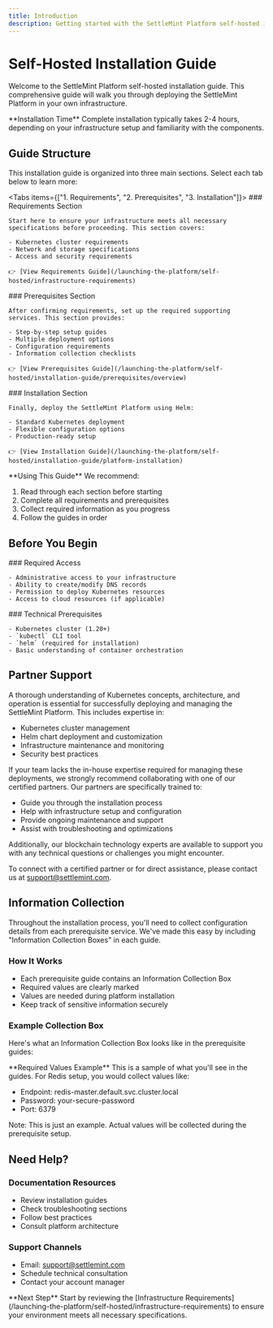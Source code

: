 ```yaml
---
title: Introduction
description: Getting started with the SettleMint Platform self-hosted installation
---
```



# Self-Hosted Installation Guide

Welcome to the SettleMint Platform self-hosted installation guide. This comprehensive guide will walk you through deploying the SettleMint Platform in your own infrastructure.

<Callout>
  **Installation Time** Complete installation typically takes 2-4 hours,
  depending on your infrastructure setup and familiarity with the components.
</Callout>

## Guide Structure

This installation guide is organized into three main sections. Select each tab below to learn more:

<Tabs items={["1. Requirements", "2. Prerequisites", "3. Installation"]}>
  <Tab value="1. Requirements">
    ### Requirements Section

    Start here to ensure your infrastructure meets all necessary specifications before proceeding. This section covers:

    - Kubernetes cluster requirements
    - Network and storage specifications
    - Access and security requirements

    👉 [View Requirements Guide](/launching-the-platform/self-hosted/infrastructure-requirements)

  </Tab>

  <Tab value="2. Prerequisites">
    ### Prerequisites Section

    After confirming requirements, set up the required supporting services. This section provides:

    - Step-by-step setup guides
    - Multiple deployment options
    - Configuration requirements
    - Information collection checklists

    👉 [View Prerequisites Guide](/launching-the-platform/self-hosted/installation-guide/prerequisites/overview)

  </Tab>

  <Tab value="3. Installation">
    ### Installation Section

    Finally, deploy the SettleMint Platform using Helm:

    - Standard Kubernetes deployment
    - Flexible configuration options
    - Production-ready setup

    👉 [View Installation Guide](/launching-the-platform/self-hosted/installation-guide/platform-installation)

  </Tab>
</Tabs>

<Callout>
  **Using This Guide**
  We recommend:

1. Read through each section before starting
2. Complete all requirements and prerequisites
3. Collect required information as you progress
4. Follow the guides in order

</Callout>

## Before You Begin

<div className="grid grid-cols-1 md:grid-cols-2 gap-6 mb-8">
  <div>
    ### Required Access

    - Administrative access to your infrastructure
    - Ability to create/modify DNS records
    - Permission to deploy Kubernetes resources
    - Access to cloud resources (if applicable)

  </div>

  <div>
    ### Technical Prerequisites

    - Kubernetes cluster (1.20+)
    - `kubectl` CLI tool
    - `helm` (required for installation)
    - Basic understanding of container orchestration

  </div>
</div>

## Partner Support

A thorough understanding of Kubernetes concepts, architecture, and operation is essential for successfully deploying and managing the SettleMint Platform. This includes expertise in:

- Kubernetes cluster management
- Helm chart deployment and customization
- Infrastructure maintenance and monitoring
- Security best practices

If your team lacks the in-house expertise required for managing these deployments, we strongly recommend collaborating with one of our certified partners. Our partners are specifically trained to:

- Guide you through the installation process
- Help with infrastructure setup and configuration
- Provide ongoing maintenance and support
- Assist with troubleshooting and optimizations

Additionally, our blockchain technology experts are available to support you with any technical questions or challenges you might encounter.

To connect with a certified partner or for direct assistance, please contact us at support@settlemint.com.

## Information Collection

Throughout the installation process, you'll need to collect configuration details from each prerequisite service. We've made this easy by including "Information Collection Boxes" in each guide.

### How It Works

- Each prerequisite guide contains an Information Collection Box
- Required values are clearly marked
- Values are needed during platform installation
- Keep track of sensitive information securely

### Example Collection Box

Here's what an Information Collection Box looks like in the prerequisite guides:

<Callout type="info">
**Required Values Example**
This is a sample of what you'll see in the guides. For Redis setup, you would collect values like:

- Endpoint: redis-master.default.svc.cluster.local
- Password: your-secure-password
- Port: 6379

Note: This is just an example. Actual values will be collected during the prerequisite setup.

</Callout>

## Need Help?

### Documentation Resources

- Review installation guides
- Check troubleshooting sections
- Follow best practices
- Consult platform architecture

### Support Channels

- Email: support@settlemint.com
- Schedule technical consultation
- Contact your account manager

<Callout type="info">
  **Next Step** Start by reviewing the [Infrastructure
  Requirements](/launching-the-platform/self-hosted/infrastructure-requirements)
  to ensure your environment meets all necessary specifications.
</Callout>
